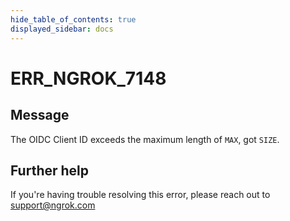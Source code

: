 ```yaml
---
hide_table_of_contents: true
displayed_sidebar: docs
---
```



# ERR_NGROK_7148

## Message

The OIDC Client ID exceeds the maximum length of `MAX`, got `SIZE`.

<ErrorDetails error="err_ngrok_7148" />

## Further help

If you're having trouble resolving this error, please reach out to [support@ngrok.com](mailto:support@ngrok.com?subject=Help%20with%20ERR_NGROK_7148)
